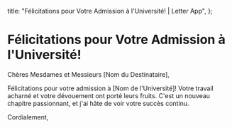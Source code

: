   title: "Félicitations pour Votre Admission à l'Université! | Letter App",
};

# Félicitations pour Votre Admission à l'Université!

Chères Mesdames et Messieurs [Nom du Destinataire],

Félicitations pour votre admission à [Nom de l'Université]! Votre travail acharné et votre dévouement ont porté leurs fruits. C'est un nouveau chapitre passionnant, et j'ai hâte de voir votre succès continu.

Cordialement,
